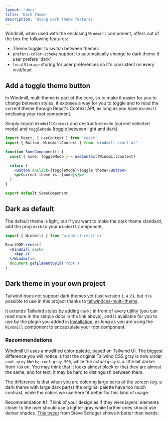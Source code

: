 ```yaml
---
layout: 'docs'
title: 'Dark theme'
description: 'Using dark theme features'
---
```


Windmill, when used with the enclosing `Windmill` component, offers out of the box the following features:

- Theme toggler to switch between themes
- `prefers-color-scheme` support to automatically change to dark theme if user prefers 'dark'
- `localStorage` storing for user preferences so it's consistent on every visit/load

## Add a toggle theme button

In Windmill, multi theme is part of the core, so to make it easier for you to change between styles, it exposes a way for you to toggle and to read the current theme through React's Context API, as long as you have `Windmill` enclosing your root component.

Simply import `WindmillContext` and destructure `mode` (current selected mode) and `toggleMode` (toggle between light and dark).

```jsx title=SomeComponent.js
import React, { useContext } from 'react'
import { Button, WindmillContext } from 'windmill-react-ui'

function SomeComponent() {
  const { mode, toggleMode } = useContext(WindmillContext)

  return (
    <Button onClick={toggleMode}>Toggle theme</Button>
    <p>Current theme is: {mode}</p>
  )
}

export default SomeComponent
```

## Dark as default

The default theme is light, but if you want to make the dark theme standard, add the prop `dark` to your `Windmill` component,

```jsx title=App.js
import { Windmill } from 'windmill-react-ui'

ReactDOM.render(
  <Windmill dark>
    <App />
  </Windmill>,
  document.getElementById('root')
)
```

## Dark theme in your own project

Tailwind does not support dark themes yet (last version `1.4.6`), but it is possible to use in this project thanks to [tailwindcss-multi-theme](https://github.com/estevanmaito/tailwindcss-multi-theme/blob/master/README.md#-install).

It extends Tailwind styles by adding `dark:` in front of every utility (you can read more in the simple docs in the link above), and is available for you to use by the plugin you added in [Installation](installation), as long as you are using the `Windmill` component to encapsulate your root component.

### Recommendations

Windmill UI uses a modified color palette, based on Tailwind UI. The biggest difference you will notice is that the original Tailwind CSS gray is now under `cool-gray` like `bg-cool-gray-500`, while the actual `gray` is a little bit darker from `700` on. You may think that it looks almost black or that they are almost the same, and for text, it may be hard to distinguish between them.

The difference is that when you are coloring large parts of the screen (eg. a dark theme with large dark parts) the original palette have too much contrast, while the colors we use here fit better for this kind of usage.

Recommendation #1: Think of your design as if they were layers: elements closer to the user should use a lighter gray while farther ones should use darker shades. [This tweet](https://twitter.com/steveschoger/status/1151160261170126850/photo/1) from Steve Schoger shows it better than words.
